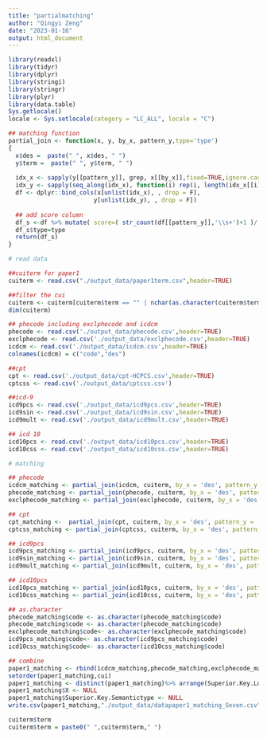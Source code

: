 ```yaml
---
title: "partialmatching"
author: "Qingyi Zeng"
date: "2023-01-16"
output: html_document
---
```

```r
library(readxl)
library(tidyr)
library(dplyr)
library(stringi)
library(stringr)
library(plyr)
library(data.table)
Sys.getlocale()
locale <- Sys.setlocale(category = "LC_ALL", locale = "C")

## matching function
partial_join <- function(x, y, by_x, pattern_y,type='type') 
{
  x$des =  paste(" ", x$des, " ")
  y$term =  paste(" ", y$term, " ")
  
  idx_x <- sapply(y[[pattern_y]], grep, x[[by_x]],fixed=TRUE,ignore.case=TRUE,useBytes = FALSE)
  idx_y <- sapply(seq_along(idx_x), function(i) rep(i, length(idx_x[[i]])))
  df <- dplyr::bind_cols(x[unlist(idx_x), , drop = F],
                        y[unlist(idx_y), , drop = F]) 
  
  ## add score column
  df_s <-df %>% mutate( score=( str_count(df[[pattern_y]],'\\s+')+1 )/ (str_count(df[[by_x]],'\\s+')+1 ))
  df_s$type=type
  return(df_s)
}

# read data

##cuiterm for paper1
cuiterm <- read.csv("./output_data/paper1term.csv",header=TRUE)

##filter the cui
cuiterm <- cuiterm[cuiterm$term == "" | nchar(as.character(cuiterm$term)) > 2, ]
dim(cuiterm)

## phecode including exclphecode and icdcm
phecode <- read.csv('./output_data/phecode.csv',header=TRUE)
exclphecode <- read.csv('./output_data/exclphecode.csv',header=TRUE)
icdcm <- read.csv('./output_data/icdcm.csv',header=TRUE)
colnames(icdcm) = c("code","des")

##cpt
cpt <- read.csv('./output_data/cpt-HCPCS.csv',header=TRUE)
cptcss <- read.csv('./output_data/cptcss.csv')

##icd-9
icd9pcs <- read.csv('./output_data/icd9pcs.csv',header=TRUE)
icd9sin <- read.csv('./output_data/icd9sin.csv',header=TRUE)
icd9mult <- read.csv('./output_data/icd9mult.csv',header=TRUE)

## icd 10
icd10pcs <- read.csv('./output_data/icd10pcs.csv',header=TRUE)
icd10css <- read.csv('./output_data/icd10css.csv',header=TRUE)

# matching

## phecode
icdcm_matching <- partial_join(icdcm, cuiterm, by_x = 'des', pattern_y = 'term',type='icdcm')
phecode_matching <- partial_join(phecode, cuiterm, by_x = 'des', pattern_y = 'term',type='phecode')
exclphecode_matching <- partial_join(exclphecode, cuiterm, by_x = 'des', pattern_y = 'term',type='exclphecode')

## cpt
cpt_matching <-  partial_join(cpt, cuiterm, by_x = 'des', pattern_y = 'term',type='cpt')
cptcss_matching <- partial_join(cptcss, cuiterm, by_x = 'des', pattern_y = 'term',type='cpt_css')

## icd9pcs
icd9pcs_matching <- partial_join(icd9pcs, cuiterm, by_x = 'des', pattern_y = 'term',type='icd9pcs')
icd9sin_matching <- partial_join(icd9sin, cuiterm, by_x = 'des', pattern_y = 'term',type='sinicd9_css')
icd9mult_matching <- partial_join(icd9mult, cuiterm, by_x = 'des', pattern_y = 'term',type='multicd9_css')

## icd10pcs
icd10pcs_matching <- partial_join(icd10pcs, cuiterm, by_x = 'des', pattern_y = 'term',type='icd10pcs')
icd10css_matching <- partial_join(icd10css, cuiterm, by_x = 'des', pattern_y = 'term',type='icd10_css')

## as.character
phecode_matching$code <- as.character(phecode_matching$code)
phecode_matching$code <- as.character(phecode_matching$code)
exclphecode_matching$code<- as.character(exclphecode_matching$code)
icd9pcs_matching$code<- as.character(icd9pcs_matching$code)
icd10css_matching$code<- as.character(icd10css_matching$code)

## combine
paper1_matching <- rbind(icdcm_matching,phecode_matching,exclphecode_matching,icd9pcs_matching,icd9sin_matching,icd9mult_matching,icd10pcs_matching,icd10css_matching,cptcss_matching,cpt_matching)
setorder(paper1_matching,cui)
paper1_matching <- distinct(paper1_matching)%>% arrange(Superior.Key.Location)
paper1_matching$X <- NULL
paper1_matching$Superior.Key.Semantictype <- NULL
write.csv(paper1_matching,"./output_data/datapaper1_matching_Seven.csv",row.names = FALSE)
```

```r
cuiterm$term
cuiterm$term = paste0(" ",cuiterm$term," ")
```
